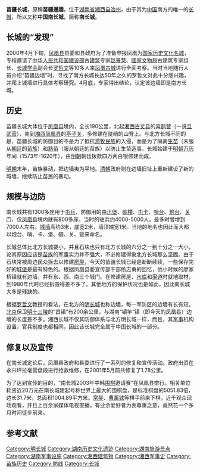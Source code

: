 {{Multiple issues|
{{Citecheck|time=2020-07-07T09:48:53+00:00}}
{{Original research|time=2020-07-07T09:48:53+00:00}}
{{Unreferenced|time=2020-07-07T09:48:53+00:00}}
}}
'''苗疆长城'''，原稱'''苗疆邊牆'''，位于[[湖南省|湖南省]][[湘西自治州|湘西自治州]]，由于其为[[中華人民共和國|中国]]南方的唯一的[[长城|长城]]，所以又称'''中国南长城'''，简称'''南长城'''。

==长城的“发现”==
2000年4月下旬，[[凤凰县|凤凰县]]县委和县政府为了准备申报凤凰为[[国家历史文化名城|国家历史文化名城]]，专程邀请了[[中华人民共和国建设部|中华人民共和国建设部]]古[[建筑|建筑]]专家[[赵景慧|赵景慧]]、[[國家文物局|國家文物局]]古建筑专家组长、[[长城学会|长城学会]]副会长[[罗哲文|罗哲文]]等10多人来[[凤凰古城|凤凰古城]]进行全面考察。当时当地随行人员介绍“苗疆边墙”时，寻找了南方长城长达50年之久的罗哲文对此十分感兴趣，并爬上城墙进行具体考察研究。4月底，专家得出结论，认定该边墙即是南方长城。

==历史==
苗疆长城大体位于[[凤凰县|凤凰县]]境内，全长190公里，北起[[湘西|湘西]][[古丈县|古丈县]]的[[喜鹊营|喜鹊营]]（一说[[旦武营|旦武营]]），南到[[湘西|湘西]][[凤凰县|凤凰县]]的[[亭子关|亭子关]]，多修建在陡峭的山脊上。与北方长城不同的是，苗疆长城的防御目的不是为了抵抗[[游牧民族|游牧民族]]的入侵，而是为了隔离[[生苗|生苗]]（未服从[[朝廷|朝廷]]的[[苗族|苗族]]）和[[熟苗|熟苗]]（服从朝廷的苗族）以防止生苗造事。长城始建于[[明朝|明朝]][[万历|万历]]年间（1573年-1620年），由[[明朝|明朝]]朝廷拨款四万两白银修建而成。

[[明朝|明朝]]末年，苗族暴动，把边墙夷为平地。[[清朝|清朝]]政府则在边墙旧址上重新建设了新的城墙，继续防止苗民的暴动。

==规模与边防==
南长城共有1300多座用于[[屯兵|屯兵]]、防御用的由[[汛堡|汛堡]]、[[碉楼|碉楼]]、[[屯卡|屯卡]]、[[哨台|哨台]]、[[炮台|炮台]]、[[关门|关门]]，仅[[凤凰县|凤凰县]]境内就有800多座。当时的驻兵约4000-5000人，最多时曾增到7000人左右。[[城墙|城墙]]高约3米，底宽2米，墙顶端宽1米。当地的地名也因此而大都以炮台、哨、卡、堡、碉、关、营来命名。

长城总体比北方长城要小，并且石块也只有北方长城的六分之一到十分之一大小，论其原因应该是[[苗族|苗族]]的[[军事|军事]]实力并不强大，不必修建得象北方长城那么坚固。由于石块常被周边民众拆去以修建[[房屋|房屋]]，今天的苗疆长城已经是断断续续，一些保存完好的[[城堡|城堡]]是最有特色的。根据凤凰县委宣传部干部杨志勇的回忆，他小时候的廖家桥镇就有边墙，并有东、西、南三个城门。在修建房屋、[[水库|水库]]和[[渠道|渠道]]时就地取材，到1980年代时已经拆毁得差不多了。其他地方的保护状况也是如此，因此南长城大多是残缺的。

根据[[罗哲文|罗哲文]]教授的看法，在北方的[[明长城|明长城]]也称边墙，每一军防区的边墙有长有短。[[北京|北京]]保卫[[明十三陵|明十三陵]]的“昌镇”有200余公里，与湖南“镇竿”镇（即今天的凤凰县）边墙的长度差不多。湘西长城不仅其防御体系与北方明长城一样，而且，其[[军事|军事]]机构设置，官兵制度也都相同，因此该长城完全属于中国长城的一部分。

==修复以及宣传==
在南长城定论后，凤凰县政府和县委进行了一系列的修复和宣传活动。政府出资在永兴坪拉毫营盘段进行抢救维修，在2001年5月前共修复了1.78公里。

为了达到宣传的目的，“南长城2003年中韩[[围棋|围棋]]邀请赛”在凤凰县举行。相关单位耗资近20万元在南长城建起号称世界上最大的围棋盘，是标准棋盘的5051.83倍，边长31.7米，总面积1004.89平方米。[[常昊|常昊]]、[[曹薰铉|曹薰铉]]等棋手前来下棋，近千观众现场观看，并且上百余家媒体电视直播。有业余爱好者为表尊重之意，竟然花一个多月时间徒步前来。

== 参考文献 ==
{{Reflist}}
{{中国长城}}

[[Category:明长城|Category:明长城]]
[[Category:湖南历史文化遗迹|Category:湖南历史文化遗迹]]
[[Category:湖南旅游景点|Category:湖南旅游景点]]
[[Category:湖南军事设施|Category:湖南军事设施]]
[[Category:湘西建筑物|Category:湘西建筑物]]
[[Category:湘西军事史|Category:湘西军事史]]
[[Category:苗族历史|Category:苗族历史]]
[[Category:防线|Category:防线]]
[[Category:长城|Category:长城]]